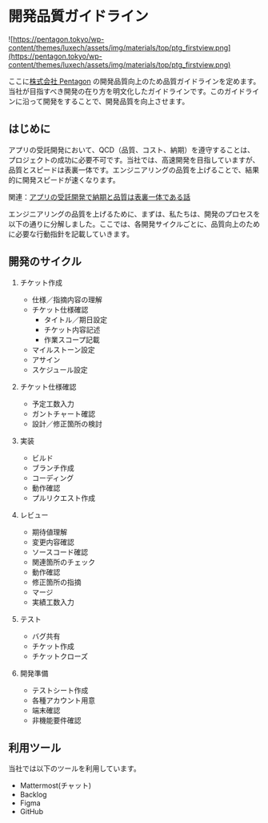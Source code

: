 # 開発品質ガイドライン

![https://pentagon.tokyo/wp-content/themes/luxech/assets/img/materials/top/ptg_firstview.png](https://pentagon.tokyo/wp-content/themes/luxech/assets/img/materials/top/ptg_firstview.png)

ここに[株式会社 Pentagon](https://pentagon.tokyo/) の開発品質向上のため品質ガイドラインを定めます。
当社が目指すべき開発の在り方を明文化したガイドラインです。このガイドラインに沿って開発をすることで、開発品質を向上させます。

## はじめに

アプリの受託開発において、QCD（品質、コスト、納期）を遵守することは、プロジェクトの成功に必要不可です。当社では、高速開発を目指していますが、品質とスピードは表裏一体です。エンジニアリングの品質を上げることで、結果的に開発スピードが速くなります。

関連：[アプリの受託開発で納期と品質は表裏一体である話](https://blog.pentagon.tokyo/3390/)

エンジニアリングの品質を上げるために、まずは、私たちは、開発のプロセスを以下の通りに分解しました。ここでは、各開発サイクルごとに、品質向上のために必要な行動指針を記載していきます。

## 開発のサイクル

1. チケット作成

   - 仕様／指摘内容の理解
   - チケット仕様確認
     - タイトル／期日設定
     - チケット内容記述
     - 作業スコープ記載
   - マイルストーン設定
   - アサイン
   - スケジュール設定

2. チケット仕様確認

   - 予定工数入力
   - ガントチャート確認
   - 設計／修正箇所の検討

3. 実装

   - ビルド
   - ブランチ作成
   - コーディング
   - 動作確認
   - プルリクエスト作成

4. レビュー

   - 期待値理解
   - 変更内容確認
   - ソースコード確認
   - 関連箇所のチェック
   - 動作確認
   - 修正箇所の指摘
   - マージ
   - 実績工数入力

5. テスト

   - バグ共有
   - チケット作成
   - チケットクローズ

6. 開発準備

   - テストシート作成
   - 各種アカウント用意
   - 端末確認
   - 非機能要件確認

## 利用ツール

当社では以下のツールを利用しています。

- Mattermost(チャット)
- Backlog
- Figma
- GitHub
